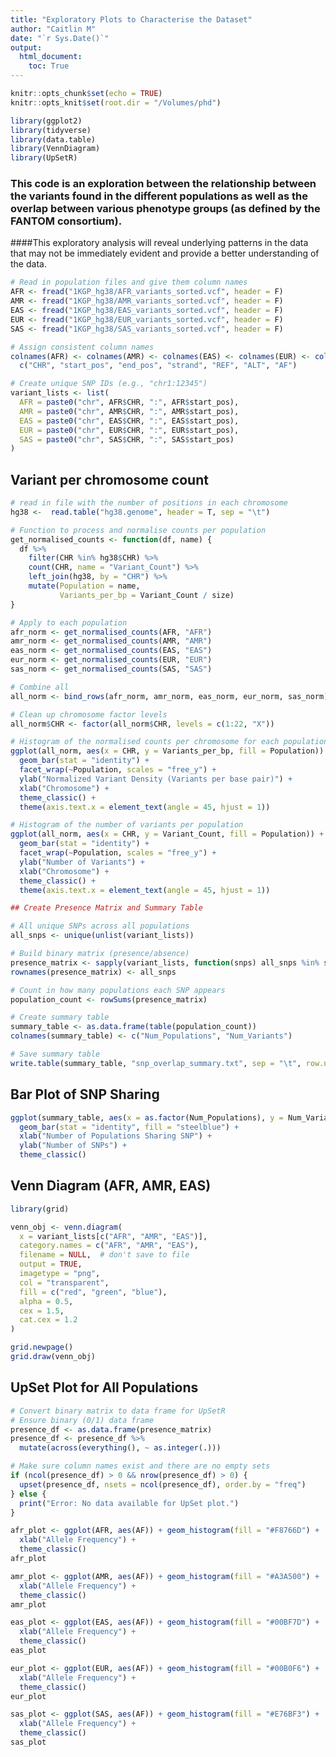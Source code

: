 ```yaml
---
title: "Exploratory Plots to Characterise the Dataset"
author: "Caitlin M"
date: "`r Sys.Date()`"
output: 
  html_document:
    toc: True
---
```


```r
knitr::opts_chunk$set(echo = TRUE)
knitr::opts_knit$set(root.dir = "/Volumes/phd")

library(ggplot2)
library(tidyverse)
library(data.table)
library(VennDiagram)
library(UpSetR)

```

### This code is an exploration between the relationship between the variants found in the different populations as well as the overlap between various phenotype groups (as defined by the FANTOM consortium).
####This exploratory analysis will reveal underlying patterns in the data that may not be immediately evident and provide a better understanding of the data.


```r
# Read in population files and give them column names
AFR <- fread("1KGP_hg38/AFR_variants_sorted.vcf", header = F)
AMR <- fread("1KGP_hg38/AMR_variants_sorted.vcf", header = F)
EAS <- fread("1KGP_hg38/EAS_variants_sorted.vcf", header = F)
EUR <- fread("1KGP_hg38/EUR_variants_sorted.vcf", header = F)
SAS <- fread("1KGP_hg38/SAS_variants_sorted.vcf", header = F)

# Assign consistent column names
colnames(AFR) <- colnames(AMR) <- colnames(EAS) <- colnames(EUR) <- colnames(SAS) <- 
  c("CHR", "start_pos", "end_pos", "strand", "REF", "ALT", "AF") 

# Create unique SNP IDs (e.g., "chr1:12345")
variant_lists <- list(
  AFR = paste0("chr", AFR$CHR, ":", AFR$start_pos),
  AMR = paste0("chr", AMR$CHR, ":", AMR$start_pos),
  EAS = paste0("chr", EAS$CHR, ":", EAS$start_pos),
  EUR = paste0("chr", EUR$CHR, ":", EUR$start_pos),
  SAS = paste0("chr", SAS$CHR, ":", SAS$start_pos)
)

```
## Variant per chromosome count


```r
# read in file with the number of positions in each chromosome
hg38 <-  read.table("hg38.genome", header = T, sep = "\t")

# Function to process and normalise counts per population
get_normalised_counts <- function(df, name) {
  df %>%
    filter(CHR %in% hg38$CHR) %>%
    count(CHR, name = "Variant_Count") %>%
    left_join(hg38, by = "CHR") %>%
    mutate(Population = name,
           Variants_per_bp = Variant_Count / size)
}

# Apply to each population
afr_norm <- get_normalised_counts(AFR, "AFR")
amr_norm <- get_normalised_counts(AMR, "AMR")
eas_norm <- get_normalised_counts(EAS, "EAS")
eur_norm <- get_normalised_counts(EUR, "EUR")
sas_norm <- get_normalised_counts(SAS, "SAS")

# Combine all
all_norm <- bind_rows(afr_norm, amr_norm, eas_norm, eur_norm, sas_norm)

# Clean up chromosome factor levels
all_norm$CHR <- factor(all_norm$CHR, levels = c(1:22, "X"))

# Histogram of the normalised counts per chromosome for each population
ggplot(all_norm, aes(x = CHR, y = Variants_per_bp, fill = Population)) +
  geom_bar(stat = "identity") +
  facet_wrap(~Population, scales = "free_y") +
  ylab("Normalized Variant Density (Variants per base pair)") +
  xlab("Chromosome") +
  theme_classic() +
  theme(axis.text.x = element_text(angle = 45, hjust = 1))

# Histogram of the number of variants per population 
ggplot(all_norm, aes(x = CHR, y = Variant_Count, fill = Population)) +
  geom_bar(stat = "identity") +
  facet_wrap(~Population, scales = "free_y") +
  ylab("Number of Variants") +
  xlab("Chromosome") +
  theme_classic() +
  theme(axis.text.x = element_text(angle = 45, hjust = 1))

```

```r
## Create Presence Matrix and Summary Table

# All unique SNPs across all populations
all_snps <- unique(unlist(variant_lists))

# Build binary matrix (presence/absence)
presence_matrix <- sapply(variant_lists, function(snps) all_snps %in% snps)
rownames(presence_matrix) <- all_snps

# Count in how many populations each SNP appears
population_count <- rowSums(presence_matrix)

# Create summary table
summary_table <- as.data.frame(table(population_count))
colnames(summary_table) <- c("Num_Populations", "Num_Variants")

# Save summary table
write.table(summary_table, "snp_overlap_summary.txt", sep = "\t", row.names = FALSE, quote = FALSE)
```

## Bar Plot of SNP Sharing

```r
ggplot(summary_table, aes(x = as.factor(Num_Populations), y = Num_Variants)) +
  geom_bar(stat = "identity", fill = "steelblue") +
  xlab("Number of Populations Sharing SNP") +
  ylab("Number of SNPs") +
  theme_classic()
```

## Venn Diagram (AFR, AMR, EAS)

```r
library(grid)

venn_obj <- venn.diagram(
  x = variant_lists[c("AFR", "AMR", "EAS")],
  category.names = c("AFR", "AMR", "EAS"),
  filename = NULL,  # don't save to file
  output = TRUE,
  imagetype = "png",
  col = "transparent",
  fill = c("red", "green", "blue"),
  alpha = 0.5,
  cex = 1.5,
  cat.cex = 1.2
)

grid.newpage()
grid.draw(venn_obj)
```

## UpSet Plot for All Populations

```r
# Convert binary matrix to data frame for UpSetR
# Ensure binary (0/1) data frame
presence_df <- as.data.frame(presence_matrix)
presence_df <- presence_df %>%
  mutate(across(everything(), ~ as.integer(.)))

# Make sure column names exist and there are no empty sets
if (ncol(presence_df) > 0 && nrow(presence_df) > 0) {
  upset(presence_df, nsets = ncol(presence_df), order.by = "freq")
} else {
  print("Error: No data available for UpSet plot.")
}
```



```r
afr_plot <- ggplot(AFR, aes(AF)) + geom_histogram(fill = "#F8766D") +
  xlab("Allele Frequency") +
  theme_classic()
afr_plot

amr_plot <- ggplot(AMR, aes(AF)) + geom_histogram(fill = "#A3A500") +
  xlab("Allele Frequency") +
  theme_classic()
amr_plot

eas_plot <- ggplot(EAS, aes(AF)) + geom_histogram(fill = "#00BF7D") +
  xlab("Allele Frequency") +
  theme_classic()
eas_plot

eur_plot <- ggplot(EUR, aes(AF)) + geom_histogram(fill = "#00B0F6") +
  xlab("Allele Frequency") +
  theme_classic()
eur_plot

sas_plot <- ggplot(SAS, aes(AF)) + geom_histogram(fill = "#E76BF3") +
  xlab("Allele Frequency") +
  theme_classic()
sas_plot
```
